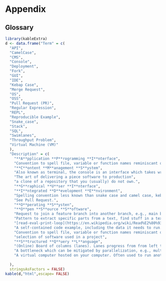 # Appendix {-}

## Glossary {-}

```r
library(kableExtra)
d <- data.frame("Term" = c(
  "API",
  "CamelCase",
  "CMS",
  "Console",
  "Deployment",
  "Fork",
  "GUI",
  "IDE",
  "Kebap Case",
  "Merge Request",
  "OS",
  "OSS",
  "Pull Request (PR)",
  "Regular Expression",
  "REPL",
  "Reproducible Example",
  "Snake_case",
  "Stack",
  "SQL",
  "Swimlanes",
  "Throughput Problem",
  "Virtual Machine (VM)"
  ),
  "Description" = c(
    "**A**pplication **P**rogramming **I**nterface",
    "Convention to spell file, variable or function names reminiscant of a camel, e.g., doSomething()",
    "**C**ontent **M**anagement **S**ystem",
    "Also known as terminal, the console is an interface which takes written user commands. Bash is one of the most popular terminals on OS level, but scripting languages like Python and R have consoles to communicate with there interpreter,too.",
    "The art of delivering a piece software to production",
    "a clone of a repository that you (usually) do not own.",
    "**G**raphical **U**ser **I**nterface",
    "**I**ntegrated **D**evelopment **E**nvironment",
    "Spelling convention less known than snake case and camel case, kebap case looks like this: do-something().",
    "See Pull Request.",
    "**O**perating **S**ysten",
    "**O**pen **S**ource **S**oftware",
    "Request to join a feature branch into another branch, e.g., main branch. Sometimes it's also called merge request.",
    "Pattern to extract specific parts from a text, find stuff in a text.",
    "[read-eval-print-loop](https://en.wikipedia.org/wiki/Read%E2%80%93eval%E2%80%93print_loop)",
    "A self-contained code example, including the data it needs to run.",
    "Convention to spell file, variable or function names reminiscant of a snake, e.g., do_something()",
    "selection of software used in a project",
    "**S**tructured **Q**uery **L**anguage",
    "(Online) Board of columns (lanes). Lanes progress from from left to right and carry issues.",
    "A bottleneck which can be mitigated by parallelization, e.g., multiple containers running in parallel.",
    "A virtual computer hosted on your computer. Often used to run another OS inside your main OS for testing purposes."
    
  ),
  stringsAsFactors = FALSE)
kable(d,"html",escape= FALSE)

```


<!-- ## Testing --> 




















